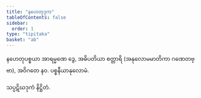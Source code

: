 ```yaml
---
title: "နဟေတုဒုက"
tableOfContents: false
sidebar:
  order: 1
type: "tipitaka"
basket: "ab"
---
```



<DynamicBreadcrumb />

<Division number="92">

<Paragraph number="752">
နဟေတုပစ္စယာ အာရမ္မဏေ ဒွေ, အဓိပတိယာ စတ္တာရိ (အနုလောမမာတိကာ ဂဏေတဗ္ဗာ), အဝိဂတေ နဝ.

</Paragraph>
</Division>

<Paragraph number="753" type="center">
ပစ္စနီယာနုလောမံ.

  
သပ္ပဋိဃဒုကံ နိဋ္ဌိတံ.
</Paragraph>